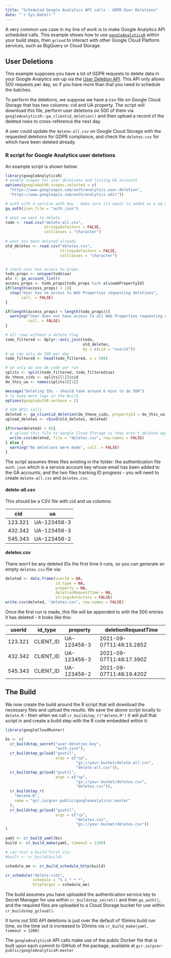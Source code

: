 ```yaml
---
title: "Scheduled Google Analytics API calls - GDPR User Deletions"
date: "`r Sys.Date()`"
---
```


A very common use case in my line of work is to make Google Analytics API scheduled calls.  This example shows how to use [`googleAnalyticsR`](https://code.markedmondson.me/googleAnalyticsR/) within your build steps, then `gcloud` to interact with other Google Cloud Platform services, such as BigQuery or Cloud Storage.

## User Deletions

This example supposes you have a lot of GDPR requests to delete data in your Google Analytics set-up via the [User Deletion API](https://developers.google.com/analytics/devguides/config/userdeletion/v3).  This API only allows 500 requests per day, so if you have more than that you need to schedule the batches.

To perform the deletions, we suppose we have a csv file on Google Cloud Storage that has two columns: cid and UA property.  The script will download this file, perform user deletions on 500 of them via `googleAnalyticsR::ga_clientid_deletion()` and then upload a record of the deleted rows to cross-reference the next day.

A user could update the `delete-all.csv` on Google Cloud Storage with the requested deletions for GDPR compliance, and check the `deletes.csv` for which have been deleted already.

### R script for Google Analytics user deletions

An example script is shown below:

```r
library(googleAnalyticsR)
# enable scopes for user deletions and listing GA accounts
options(googleAuthR.scopes.selected = c(
  "https://www.googleapis.com/auth/analytics.user.deletion",
  "https://www.googleapis.com/auth/analytics.edit"))

# auth with a service auth key - make sure its email is added as a GA user
ga_auth(json_file = "auth.json")

# what we want to delete
todo <- read.csv("delete-all.csv", 
                 stringsAsFactors = FALSE, 
                 colClasses = "character")
                 
# what has been deleted already
old_deletes <- read.csv("deletes.csv", 
                        stringsAsFactors = FALSE, 
                        colClasses = "character")


# check user has access to props
todo_props <- unique(todo$ua)
als <- ga_account_list()
access_props <- todo_props[todo_props %in% als$webPropertyId]
if(length(access_props) < 1){
  stop("User has no access to Web Properties requesting deletions",
       call. = FALSE)
}

if(length(access_props) < length(todo_props)){
  warning("User does not have access to all Web Properties requesting deletions",
          call. = FALSE)
}

# all rows without a delete flag
todo_filtered <- dplyr::anti_join(todo, 
                                  old_deletes, 
                                  by = c(cid = "userId"))
# we can only do 500 per day
todo_filtered <- head(todo_filtered, n = 500)

# we only do one UA code per run
splits <- split(todo_filtered, todo_filtered$ua)
do_these_cids <- splits[[1]]$cid
do_this_ua <- names(splits)[[1]]

message("Deleting IDs - should take around 6 mins to do 500")
# to have more logs in the build
options(googleAuthR.verbose = 2) 

# 500 APIs calls
deleted <- ga_clientid_deletion(do_these_cids, propertyId = do_this_ua)
upload_deletes <- rbind(old_deletes, deleted)

if(nrow(deleted) > 0){
  # upload this file to Google Cloud STorage so they aren't deleted again
  write.csv(deleted, file = "deletes.csv", row.names = FALSE)
} else {
  warning("No deletions were made", call. = FALSE)
}
```

The script assumes three files existing in the folder: the authentication file `auth.json` which is a service account key whose email has been added to the GA accounts; and the two files tracking ID progress - you will need to create `delete-all.csv` and `deletes.csv`.

#### delete-all.csv

This should be a CSV file with cid and ua columns:

| cid | ua  |
|-----|-----|
| 123.321 | UA-123456-3 |
| 432.342 | UA-123456-3 |
| 545.343 | UA-123456-2 |


#### deletes.csv

There won't be any deleted IDs the first time it runs, so you can generate an empty `deletes.csv` file via:

```r
deleted <- data.frame(userId = NA, 
                      id_type = NA, 
                      property = NA, 
                      deletionRequestTime = NA,
                      stringsAsFactors = FALSE)
write.csv(deleted, "deletes.csv", row.names = FALSE)
```

Once the first run is made, this file will be appended to with the 500 entries it has deleted - it looks like this:

| userId  | id_type   |   property  |    deletionRequestTime  |
|-----|-----|-----|-----|
| 123.321 | CLIENT_ID | UA-123456-3 | 2021-09-07T11:48:15.285Z |
| 432.342 | CLIENT_ID | UA-123456-3 | 2021-09-07T11:48:17.390Z | 
| 545.343 | CLIENT_ID | UA-123456-2 | 2021-09-07T11:48:19.420Z |

## The Build

We now create the build around the R script that will download the necessary files and upload the results.  We save the above script locally to `delete.R` - then when we call `cr_buildstep_r("delete.R")` it will pull that script in and create a build step with the R code embedded within it:

```r
library(googleCloudRunner)

bs <- c(
  cr_buildstep_secret("user-deletion-key",
                      "auth.json"),
  cr_buildstep_gcloud("gsutil",
                      args = c("cp",
                               "gs://your-bucket/delete-all.csv",
                               "delete-all.csv")),
  cr_buildstep_gcloud("gsutil",
                      args = c("cp",
                               "gs://your-bucket/deletes.csv",
                               "deletes.csv")),
  cr_buildstep_r(
    "delete.R",
    name = "gcr.io/gcer-public/googleanalyticsr:master"
  ),
  cr_buildstep_gcloud("gsutil",
                      args = c("cp",
                               "deletes.csv",
                               "gs://your-bucket/deletes.csv"))
)

yaml <- cr_build_yaml(bs)
build <- cr_build_make(yaml, timeout = 1200)

# can test a build first via:
#built <- cr_build(build)

schedule_me <- cr_build_schedule_http(build)

cr_schedule("delete-cids", 
            schedule = "5 1 * * *", 
            httpTarget = schedule_me)
```

The build assumes you have uploaded the authentication service key to Secret Manager for use within `cr_buildstep_secret()` and then `ga_auth()`, and the required files are uploaded to a Cloud Storage bucket for use within `cr_buildstep_gcloud()`.

It turns out 500 API deletions is just over the default of 10mins build run time, so the time out is increased to 20mins via `cr_build_make(yaml, timeout = 1200)`

The `googleAnalyticsR` API calls make use of the public Docker file that is built upon each commit to GitHub of the package, available at `gcr.io/gcer-public/googleAnalyticsR:master`


